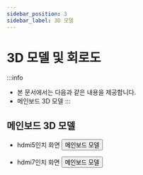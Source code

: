 ```yaml
---
sidebar_position: 3
sidebar_label: 3D 모델
---
```


# 3D 모델 및 회로도

:::info
* 본 문서에서는 다음과 같은 내용을 제공합니다.
* 메인보드 3D 모델
:::




## 메인보드 3D 모델
* hdmi5인치 화면
    <Button variant="contained" disableElevation href="https://cdn.mellow.klipper.cn/STEP/FLY-new5-HDMI.step">메인보드 모델</Button>

* hdmi7인치 화면
    <Button variant="contained" disableElevation href="https://cdn.mellow.klipper.cn/STEP/FLY-new7-HDMI.step">메인보드 모델</Button>